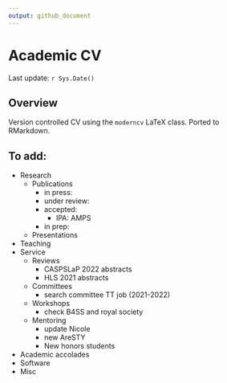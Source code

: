 ```yaml
---
output: github_document
---
```


# Academic CV

Last update: `r Sys.Date()`

## Overview

Version controlled CV using the `moderncv` LaTeX class. Ported to RMarkdown. 

## To add:

- Research
  - Publications
    - in press: 
    - under review: 
    - accepted: 
      - IPA: AMPS
    - in prep: 
  - Presentations
- Teaching
- Service
  - Reviews
    - CASPSLaP 2022 abstracts
    - HLS 2021 abstracts
  - Committees
    - search committee TT job (2021-2022)
  - Workshops
    - check B4SS and royal society
  - Mentoring
    - update Nicole
    - new AreSTY
    - New honors students
- Academic accolades
- Software
- Misc
